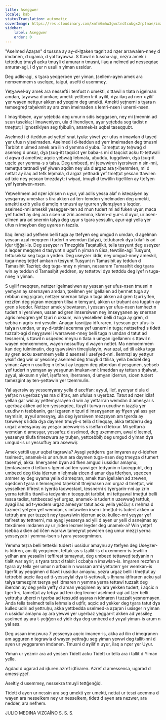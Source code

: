 ```yaml
---
title: Aseggwer
locale: kab
statusTranslation: automatic
coverImage: https://res.cloudinary.com/xmfm6mhw3gwctndtcubgx2rptnae/image/upload/v1740337243/small_cover_educacion_fundamental_a051170f1c.webp
sidebar:
    label: Aseggwer
    order: 0
---
```

"Aselmed Aẓaṛan" d tussna ay aɣ-d-ițțaken tagnit ad nẓer arrawalen-nneɣ d imdanen, d ugama, d yal taɣawsa. S ttawil n tussna-agi, neẓra amek i tettdduq tmuɣli acku tmuɣli d amurar n tmusni, ilaq a nelmed ad nesseqdac amurar-agi, i d ɣur n usuli n yiman ussidur.

Deg udlis-agi, s tɣara yeqqerben ɣer yiman, țɛellem-aɣen amek ara nemxemmem s uselqeɛ, talɣut, asefti d usemmeɣ.

Yețɣawel-aɣ amek ara nessefti i tenfust n umekti, s ttawil n tlata n igelman: amdan, taɣawsa d umkan; amekti yettḥerrk-it uɣilif, dɣa ilaq ad nerr uɣilif ɣer wayen nettɣur akken ad yeqqim deg umekti. Amekti yețnerni s tɣara n temsegreḍ taḥekmit ay ara ẓren imelmaden s lemri-nsen i unerni-nsen.

I Imaɣribiyen, aɣur yețebda deg umur n sdis iseggasen, neɣ mi țmennin ad sɛun tasekla; i Imaweniyen, ula d Ihendiyen, aɣur yețebda seg tadist n tmeṭṭut; i Ignostikiyen seg tḥibulin, anamek-is uqbel taɛeqqubt.

Aselmed i d-iteddun ad yeṭṭef snat tɣula: yiwet ɣer ufus n imawlan d tayeḍ ɣer ufus n yiselmaden. Aselmed i d-iteddun ad yerr imelmaden deg tmusni Tarbibt n ulmed amek ara ilin d yemma d yuba. Tameṭṭut ay teḥwaǧ d aserseg d unɛaṛ, dɣa țɛuq-itt taqcict ɣer baba-s mi d taqcict acku tt-tettwali d aqwa d amettwi; aqcic yeḥwaǧ leḥmala, uḥuddu, tuggdiwin, dɣa țɛuq-it uqcic ɣer yemma-s s talsa. Deg umbeɛd, mi țɛewwiṛen iɣersiwen n sin-nni, tameṭṭut tettnadi ɣef yiwen aqdim neɣ ula d argaz ara ț-iḥemmlen, mi d nettat ay ilaq ad tefk leḥmala, d argaz yettnadi ɣef tmeṭṭut yesɛan ttawilen ad tɛic neɣ yesɛan tmezdaɣt; i wiyaḍ, tmuɣli d tewtilin tigellilen ay ttefɣen ɣef iɣersiwen-nsen.

Yețwehmem ad nẓer iḍrisen n uɣur, yal adlis yesɛa alaf n isteqsiyen ay yesqarray umeskar s tira akken ad ten-lemden yinelmaden deg umekti, amekti axrib yella d amḍiq n tmusni ay tɣurren yilemẓiyen s leqder, aselmed-nni ameskil yesegger-iten ad rnun tudert mi ad fuken uɣur, maca ɣef tudert ay deg ara ɛicen ur ẓrin acemma, kkren-d ɣur-s d uɣur, ur asen-ɛlimen ara ad snernin talɣa deg uɣur s tɣara yessulin, aɣur-agi yella ɣer ufus n imeɣban deg uɣares n tazzla.

Ilaq ilemẓi ad yefhem belli tuga ay ttefɣen seg umgud n umdan, d agelman yesɛan azal meqqren i tudert n wemdan (talɣa), tettubarek dɣa lxilaf-is ad iḍur tiǧǧal-is. Deg useɣzer n Tmezgida Taqatulikit, tella tesɣunt deg useɣzer s leqder meqqren d tasɣunt n ugufi n yiman n Ɛisa, tewtilin-agi Tusɣunt; tettusekka seg tuga n yirden. Deg useɣzer iddir, neɣ umgud-nneɣ ameskil, tuga-nneɣ teṭṭef amkan n tesɣunt Tusɣunt n Tamasiḥit ay teddun d Tamasiḥit Tazriqt; deg tuga-nneɣ n yiman, nessaram Tamasiḥit deg tɣara win ay teddun d Tamasiḥit yeddren, ay tettettwi dɣa tettddu deg iɣef n tuga-nneɣ n yiman.

S uɣilif meqqren, nettẓer igelmaɛiwen ay yesɛan ɣer ufus-nsen tmusni n yemɣan ay snernayen amdan, țɛellmen ɣer igellalen ad ḥermet tuga ay rebbun deg yigran, nettẓer snernan talɣa n tuga akken ad gren tẓuri yifen, rezzfen deg yigran meqqren tilisa n temɣunt, akken ur țruḥunt ara tugatin ay gren s leqder. Nettẓer amek yibewtaren, i yesɛan ɣer ufus-nsen tamhezt n tudert n iɣersiwen, ussan ad gren imsersiwen neɣ imseɣɣanen ay snernan agris meqqren ɣef tẓuri n uksum, win yesselken belli d tuga ay gren, d sebba n agris-nni yesulin. Anagar tasnijjya iḍfuraren, i yesɛan ɣer ufus-is talɣa n umdan, ur aɣ-d-tettini acemma ɣef usnerni n tuga; nettsefreḍ s tidett tuzzalt-agi d neɣɣawel i warrawen-nneɣ belli tuga n umdan d tatut ad tessnerni, s ttawil n usqedec meɣru n tlata n umɣan igellanen: s ttawil n wayen nemxemmem, wayen nessuffuɣ d wayen nettet. Ma nemxemmem kan deg tulmimatin, deg tɣawsiwin timeɣlalayin, war azal, ad tili akka tuga ay gren acku axemmem yella d asensel i usefɣed-nni. Ilemmẓi ay yettɣur yexlif deg win ur yessireɣ aselmed deg tmuɣli d ttilisa, yella beddel deg yiman; Ayen n usuffeɣ n tefsut ay teggen deg yiberdan d yesɣunen, yeḥseb ɣef tudert n yemɣan ay yesɣunun imukan-nni: Imeddan ay tettun s tḥalwat, aɣyul, akksum n yilef, iṣeffaren, iḥerranen, d umɣan iḍerrun, ɛicen tudert tamezgint ay ten-yettawin ɣer tzemmulin.

Yal aɣersiw ay yessemɣaray yella d aɛeffan: aɣyul, ilef, aɣerɣar d ula d yefṛax n uɣerbaz ɣas ma d ifṛax, am ufulus n uɣerbaz. Tatut ad nẓer lxilaf yellan gar wid ay yettemɣarayen d win ay yettarran wemdan d amesɣar s uɣerbaz akken ad ten-yesseqdec, ttuɣil i turwa n uɛudiw n tazzla ɣer uɛudiw n tɛebbanin, gar izgaren n tẓuri d imseɣɣanen ay ffɣen yal ass ɣer teɣmisin, aɣyul amesɣaɣ, ula deg iɣersiwen meẓẓeyen am tɣerda ay tɛewweṛ s lidda dɣa daymen tmuɣli-s tella d tileqqay, akka tettḍerru deg urgaz amesɣaray ay yesɣar aɛewwiṛ-is s iseflan d lebxur. Mi yettarra wemdan d amesɣar, yessafez d uselmed, deg uxemmem, awal d leɛmel, yessenya tilufa timezwura ay țruḥen, yettcebbiḥ deg umgud d yiman dɣa umgud-is ur yessuffuɣ ara aɛewwiṛ.

Amek yettili uɣur uqbel tagrawla? Ayagi yettḍerru gar imɣaren ay d-iḍefren tselmedt, anamek-is ur sruḥun ara daymen tuga-nsen deg tmeɣẓa d tumert tasemɣi, akka: Imerɣanen bɣan ad fken amgud i ussidur amaynu, țemtawaɛen d tettun s Igenni ad ten-yawi ɣer tedyanin n taɛeqqubt, deg umbeɛd deg tikta iḍerrun n leḥmala ɛicen d amur dɣa ttferḥen, sqedcen ammer ay deg uɣama yella d ameqran, amek ttun igellalen ad zrewen, sqedcen tɣara n temsegreḍ taḥekmit ttnejmaɛen am urgaz d tmeṭṭut, win yesselken tifirest n tɣerda taqweɛtant, tessnerni s tɣerɣarin-nni ay zrin yerna tettili s ttawil-a tedyanin n tɛeqqubt tarbibt, mi tettɣawal tmeṭṭut belli tesɛa tadist, tettbeɛɛad ɣef urgaz, anamek-is tudert n uzewwaǧ tettfuk, ayagi ilaq ad t-yexdem urgaz amesɣar tatut acku yella yeččuṛ s rreḥma d tazmert yefɣen ɣef wemdan, s imtawilen irsen i tmeṭṭut-is tudert akken ur tettruḥ ara ɣer tuzzelt neɣ tɣawsiwin iḍerrun acku kullec-nni yeɣɣar ɣef tafirest ay tettnerni, ma ayagi yesserɣa ad yili d ayen ur yelli d asnejmaɛ ay ttexdimen imdanen ay ur jriden leɛmer leɣder deg unamek-a? Win yeṭṭef isebba akken ad ččen warraw tameɣrut yewɛren seg umur meẓẓi yerna yesseɣẓab i yemma-tsen s tɣara yessegmimen.

Yemma teẓra belli tettekki tudert i ussidur amaynu ay ttefɣen deg Useɣzer-is Iddren, am iṭij yeqqimen, tettak-as s tẓallit-is d uxemmem-is tewtilin yelhan ara yessalin i teffirest tamaynut, deg umbeɛd tettaweḍ tedyanin n tlalit war aɣrir; s tɣara tatut d talsit i ccbaḥa n imawlan-is. Imɣaren rezzfen s tɣara ay tella ɣer umur n arbaɛin n wussan armi yettuterr ɣer wemkan-is tgerfit ay yeqqimen d tlawt i ussidur amaynu, yeẓra urgaz belli i tmeṭṭut ay tettrebbi aqcic ilaq ad tt-yesseɣlal dɣa tt-yettwali, s lḥnana iḍfiraren acku yal talɣa tamezgint tserɣa ɣef idmaren n yemma yerna tettawi tuzzalt deg iberdan ay deg yella yeffɣ d aman yeqqimen ay ara yekken tudert, i aqcic n tgerfi-s, tameṭṭut ay tebɣa ad terr deg leɛmel aselmed-agi ad tẓer belli yettruḥu uḥerci n tɣerba ad tessudd aɣaras n idmaren i tuzzalt yesnernayen. Anda tella tselmedt tella leḥmala d uḍfir, aqcic ad yekker deg tɣara tatut dɣa kullec udiri ad yettruḥu, akka yettbedda uselmed-a aẓaṛan i usisger n yiman n ussidur amaynu ay ara yewwi ɣer uɣerbaz yeggar-it akken ad yessileɣ aselmed ay ara t-yeǧǧen ad yidir dɣa deg umbeɛd ad yuɣal yiman-is arum n yal ass.

Deg ussan imezwura 7 yessenya aqcic imanen-is, akka ad ilin d imeqranen am agguren n tegrawla d wayen yettraǧu seg yiman yewwi deg tallit-nni d ayen ur yeggararen imdanen. Tmusni d aɣilif n uɣur, ilaq a nẓer ɣer Uɣur.

Yiman ur yezmir ara ad yessen Tidett acku Tidett ur tella ara i tallit d Yiman yella.

Agdad d ugarad ad iḍuren azref iḍfiraren. Azref d amessensa, ugarad d amessiɣẓef.

Aseltiɣ d usemmeɣ, nessekra tmuɣli tettǧenǧiḍ.

Tidett d ayen ur nessin ara seg umekti ɣer umekti, nettat ur tesɛi acemma d wayen ara nesselkem neɣ ur nesselkem, tidett d ayen ara nezwer, ara nedder, ara nefhem.

JULIO MEDINA VIZCAÍNO
S. S. S.

